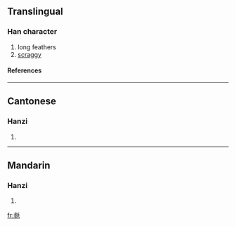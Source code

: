 {{see|毿}}

==Translingual==
===Han character===
{{Han char|rn=82|rad=毛|as=08|sn=12|four=|canj=戈竹竹手山 (IHHQU), X戈竹竹手 (XIHHQ)}}
# long feathers
# [[scraggy]]
====References====
{{Han ref|kx=0594.261|hdz=32001.070|uh=6BF5|ud=27637}}

----
==Cantonese==
===Hanzi===
{{yue-hanzi|jyut=|y=saam1}}
# {{defn|Cantonese}}

----
==Mandarin==
===Hanzi===
{{cmn-hanzi|tra=毿|pin=[[sān]] ([[san1]])|wg=san<sup>1</sup>}}
# {{defn|Mandarin}}

[[fr:毵]]